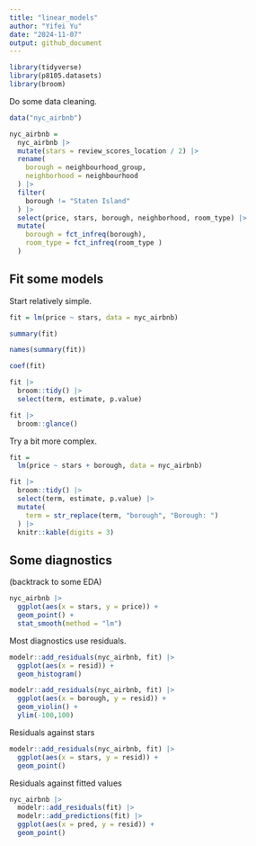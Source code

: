 ```yaml
---
title: "linear_models"
author: "Yifei Yu"
date: "2024-11-07"
output: github_document
---
```


```r
library(tidyverse)
library(p8105.datasets)
library(broom)
```


Do some data cleaning.

```r
data("nyc_airbnb")
```

```r
nyc_airbnb =
  nyc_airbnb |> 
  mutate(stars = review_scores_location / 2) |> 
  rename(
    borough = neighbourhood_group,
    neighborhood = neighbourhood
  ) |> 
  filter(
    borough != "Staten Island"
  ) |> 
  select(price, stars, borough, neighborhood, room_type) |> 
  mutate(
    borough = fct_infreq(borough),
    room_type = fct_infreq(room_type )
  )
```


## Fit some models

Start relatively simple.

```r
fit = lm(price ~ stars, data = nyc_airbnb)

summary(fit)

names(summary(fit))

coef(fit)

fit |> 
  broom::tidy() |> 
  select(term, estimate, p.value)

fit |> 
  broom::glance()
```


Try a bit more complex.

```r
fit = 
  lm(price ~ stars + borough, data = nyc_airbnb)

fit |> 
  broom::tidy() |> 
  select(term, estimate, p.value) |> 
  mutate(
    term = str_replace(term, "borough", "Borough: ")
  ) |> 
  knitr::kable(digits = 3)
```


## Some diagnostics

(backtrack to some EDA)

```r
nyc_airbnb |> 
  ggplot(aes(x = stars, y = price)) +
  geom_point() +
  stat_smooth(method = "lm")
```



Most diagnostics use residuals.

```r
modelr::add_residuals(nyc_airbnb, fit) |> 
  ggplot(aes(x = resid)) +
  geom_histogram()
```


```r
modelr::add_residuals(nyc_airbnb, fit) |> 
  ggplot(aes(x = borough, y = resid)) +
  geom_violin() +
  ylim(-100,100)
```


Residuals against stars

```r
modelr::add_residuals(nyc_airbnb, fit) |> 
  ggplot(aes(x = stars, y = resid)) +
  geom_point()
```


Residuals against fitted values

```r
nyc_airbnb |> 
  modelr::add_residuals(fit) |> 
  modelr::add_predictions(fit) |> 
  ggplot(aes(x = pred, y = resid)) +
  geom_point()
```








